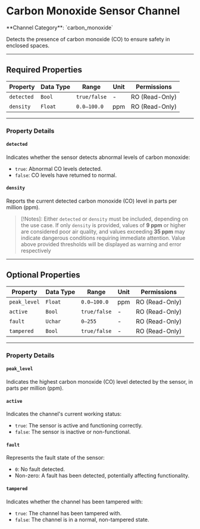 
# Carbon Monoxide Sensor Channel

<Callout type="info">
	**Channel Category**: `carbon_monoxide`
</Callout>

Detects the presence of carbon monoxide (CO) to ensure safety in enclosed spaces.

---

## Required Properties

| **Property** | **Data Type** | **Range**    | **Unit** | **Permissions** |
|--------------|---------------|--------------|----------|-----------------|
| `detected`   | `Bool`        | `true/false` | -        | RO (Read-Only)  |
| `density`    | `Float`       | `0.0–100.0`  | ppm      | RO (Read-Only)  |

---

### Property Details

#### `detected`

Indicates whether the sensor detects abnormal levels of carbon monoxide:

- `true`: Abnormal CO levels detected.
- `false`: CO levels have returned to normal.

#### `density`

Reports the current detected carbon monoxide (CO) level in parts per million (ppm).

> [!Notes]:
Either `detected` or `density` must be included, depending on the use case. If only `density` is provided, values
of **9 ppm** or higher are considered poor air quality, and values exceeding **35 ppm** may indicate dangerous
conditions requiring immediate attention. Value above provided thresholds will be displayed as warning and
error respectively

---

## Optional Properties

| **Property**  | **Data Type** | **Range**    | **Unit** | **Permissions** |
|---------------|---------------|--------------|----------|-----------------|
| `peak_level`  | `Float`       | `0.0–100.0`  | ppm      | RO (Read-Only)  |
| `active`      | `Bool`        | `true/false` | -        | RO (Read-Only)  |
| `fault`       | `Uchar`       | `0–255`      | -        | RO (Read-Only)  |
| `tampered`    | `Bool`        | `true/false` | -        | RO (Read-Only)  |

---

### Property Details

#### `peak_level`

Indicates the highest carbon monoxide (CO) level detected by the sensor, in parts per million (ppm).

#### `active`

Indicates the channel's current working status:

- `true`: The sensor is active and functioning correctly.
- `false`: The sensor is inactive or non-functional.

#### `fault`

Represents the fault state of the sensor:

- `0`: No fault detected.
- Non-zero: A fault has been detected, potentially affecting functionality.

#### `tampered`

Indicates whether the channel has been tampered with:

- `true`: The channel has been tampered with.
- `false`: The channel is in a normal, non-tampered state.
